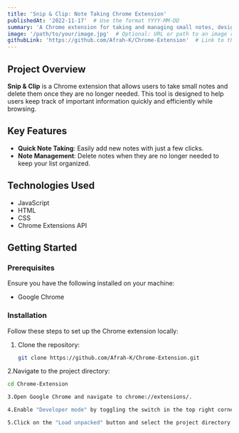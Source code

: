 ```yaml
---
title: 'Snip & Clip: Note Taking Chrome Extension'
publishedAt: '2022-11-17'  # Use the format YYYY-MM-DD
summary: 'A Chrome extension for taking and managing small notes, designed to help users keep track of important information quickly and efficiently.'
image: '/path/to/your/image.jpg'  # Optional: URL or path to an image representing the project
githubLink: 'https://github.com/Afrah-K/Chrome-Extension'  # Link to the project's GitHub repository
---
```


## Project Overview

**Snip & Clip** is a Chrome extension that allows users to take small notes and delete them once they are no longer needed. This tool is designed to help users keep track of important information quickly and efficiently while browsing.

## Key Features

- **Quick Note Taking**: Easily add new notes with just a few clicks.
- **Note Management**: Delete notes when they are no longer needed to keep your list organized.

## Technologies Used

- JavaScript
- HTML
- CSS
- Chrome Extensions API

## Getting Started

### Prerequisites

Ensure you have the following installed on your machine:
- Google Chrome

### Installation

Follow these steps to set up the Chrome extension locally:

1. Clone the repository:
   ```bash
   git clone https://github.com/Afrah-K/Chrome-Extension.git

2.Navigate to the project directory:
   ```bash
   cd Chrome-Extension

3.Open Google Chrome and navigate to chrome://extensions/.

4.Enable "Developer mode" by toggling the switch in the top right corner.

5.Click on the "Load unpacked" button and select the project directory.